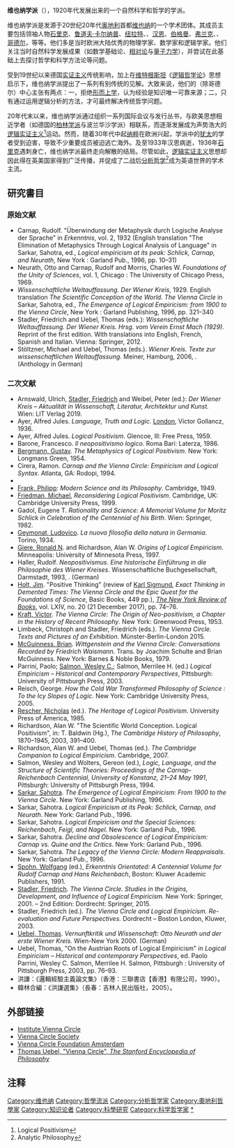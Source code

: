 '''维也纳学派'''（{{lang-de|Wiener Kreis}}），1920年代发展出来的一个自然科学和哲学的学派。

维也纳学派是发源于20世纪20年代[[奥地利|奥地利]]首都[[维也纳|维也纳]]的一个学术团体。其成员主要包括领袖人物[[石里克|石里克]]、[[鲁道夫·卡尔纳普|鲁道夫·卡尔纳普]]、[[纽拉特|纽拉特]]、{{le|赫伯特·费格尔|Herbert Feigl}}、[[汉恩|汉恩]]、[[伯格曼|伯格曼]]、[[弗兰克|弗兰克]]、{{le|韦斯曼|Friedrich Waismann}}、[[哥德尔|哥德尔]]，等等。他们多是当时欧洲大陆优秀的物理学家、数学家和逻辑学家。他们关注当时自然科学发展成果（如数学基础论、[[相对论|相对论]]与[[量子力学|量子力学]]），并尝试在此基础上去探讨哲学和科学方法论等问题。

受到19世纪以来德国[[实证主义|实证主义]]传统影响，加上在[[维特根斯坦|维特根斯坦]]《[[逻辑哲学论|逻辑哲学论]]》思想启示下，维也纳学派提出了一系列有别传统的见解。大致来说，他们的（除哥德尔）中心主张有两点：一，拒绝[[形而上学|形而上学]]，认为经验是知识唯一可靠来源；二，只有通过运用逻辑分析的方法，才可最终解决传统哲学问题。

20年代末以来，维也纳学派通过组织一系列国际会议与发行丛书，与欧美思想相近学者（如德国的[[柏林学派|柏林学派]]与波兰华沙学派）相联系，而逐渐发展成为声势浩大的[[逻辑实证主义|逻辑实证主义]]<ref>Logical Positivism</ref>运动。然而，随着30年代中起[[纳粹|纳粹]]在欧洲兴起，学派中的[[犹太|犹太]]的学者受到迫害，导致不少重要成员被迫逃亡海外。及至1933年汉恩病逝，1936年[[石里克|石里克]]遇刺身亡，维也纳学派最终走向解散的结局。尽管如此，[[逻辑实证主义|逻辑实证主义]]思想却因此得在英美国家得到广泛传播，并促成了二战后[[分析哲学|分析哲学]]<ref>Analytic Philosophy</ref>成为英语世界的学术主流。

==研究書目==
===原始文献===
{{refbegin}}
* Carnap, Rudolf. "Überwindung der Metaphysik durch Logische Analyse der Sprache" in ''Erkenntnis'', vol. 2, 1932 (English translation "The Elimination of Metaphysics Through Logical Analysis of Language" in Sarkar, Sahotra, ed., ''Logical empiricism at its peak: Schlick, Carnap, and Neurath'', New York : Garland Pub., 1996, pp. 10–31)
* Neurath, Otto and Carnap, Rudolf and Morris, Charles W. ''Foundations of the Unity of Sciences'', vol. 1, Chicago : The University of Chicago Press, 1969.
* ''Wissenschaftliche Weltauffassung. Der Wiener Kreis'', 1929. English translation ''The Scientific Conception of the World. The Vienna Circle'' in Sarkar, Sahotra, ed., ''The Emergence of Logical Empiricism: from 1900 to the Vienna Circle'', New York : Garland Publishing, 1996, pp. 321–340
* Stadler, Friedrich and Uebel, Thomas (eds.): ''Wissenschaftliche Weltauffassung. Der Wiener Kreis. Hrsg. vom Verein Ernst Mach (1929).'' Reprint of the first edition. With translations into English, French, Spanish and Italian. Vienna: Springer, 2012.
* Stöltzner, Michael and Uebel, Thomas (eds.). ''Wiener Kreis. Texte zur wissenschaftlichen Weltauffassung''. Meiner, Hamburg, 2006, {{ISBN|3-7873-1811-9}}. (Anthology in German)
{{refend}}

===二次文献===
{{refbegin}}
* Arnswald, Ulrich, [[Friedrich_Stadler|Stadler, Friedrich]] and Weibel, Peter (ed.): ''Der Wiener Kreis – Aktualität in Wissenschaft, Literatur, Architektur und Kunst.'' Wien: LIT Verlag 2019. {{ISBN| 978-3-643-50937-6}}
* Ayer, Alfred Jules. ''Language, Truth and Logic.'' [[London|London]], Victor Gollancz, 1936.
* Ayer, Alfred Jules. ''Logical Positivism''. Glencoe, Ill: Free Press, 1959.
* Barone, Francesco. ''Il neopositivismo logico''. Roma Bari: Laterza, 1986.
* [[Gustav_Bergmann|Bergmann, Gustav]]. ''The Metaphysics of Logical Positivism''. New York: Longmans Green, 1954.
* Cirera, Ramon. ''Carnap and the Vienna Circle: Empiricism and Logical Syntax''. Atlanta, GA: Rodopi, 1994.
* {{cite book | editor=Damböck, Christian | title=Der Wiener Kreis – Ausgewählte Texte | location=Stuttgart | publisher=Reclam | year=2013 | author=Damböck, Christian | contribution=Nachwort | pages=227–244 | contribution-url=https://homepage.univie.ac.at/christian.damboeck/texte/Der_Wiener_Kreis-Nachwort.pdf | language=de | access-date=2021-03-21 | archive-date=2020-11-25 | archive-url=https://web.archive.org/web/20201125144713/https://homepage.univie.ac.at/christian.damboeck/texte/Der_Wiener_Kreis-Nachwort.pdf | dead-url=no }}
* [[Philipp_Frank|Frank, Philipp]]: ''Modern Science and its Philosophy''. Cambridge, 1949.
* [[Michael_Friedman_(philosopher)|Friedman, Michael]], ''Reconsidering Logical Positivism''. Cambridge, UK: Cambridge University Press, 1999.
* Gadol, Eugene T. ''Rationality and Science: A Memorial Volume for Moritz Schlick in Celebration of the Centennial of his Birth''. Wien: Springer, 1982.
* [[Ludovico_Geymonat|Geymonat, Ludovico]]. ''La nuova filosofia della natura in Germania''. Torino, 1934.
* [[Ronald_Giere|Giere, Ronald N]]. and Richardson, Alan W. ''Origins of Logical Empiricism''. Minneapolis: University of Minnesota Press, 1997.
* Haller, Rudolf. ''Neopositivismus. Eine historische Einführung in die Philosophie des Wiener Kreises''. Wissenschaftliche Buchgesellschaft, Darmstadt, 1993, {{ISBN|3-534-06677-4}}. (German)
* [[Jim_Holt_(philosopher)|Holt, Jim]]. "Positive Thinking" (review of [[Karl_Sigmund|Karl Sigmund]], ''Exact Thinking in Demented Times: The Vienna Circle and the Epic Quest for the Foundations of Science'', Basic Books, 449 pp.), ''[[The_New_York_Review_of_Books|The New York Review of Books]]'', vol. LXIV, no. 20 (21 December 2017), pp. 74–76.
* [[Victor_Kraft|Kraft, Victor]]. ''The Vienna Circle: The Origin of Neo-positivism, a Chapter in the History of Recent Philosophy''. New York: Greenwood Press, 1953.
* Limbeck, Christoph and Stadler, Friedrich (eds.). ''The Vienna Circle. Texts and Pictures of an Exhibition.'' Münster-Berlin-London 2015. {{ISBN|978-3-643-90649-6}} 
* [[Brian_McGuinness|McGuinness, Brian]]. ''Wittgenstein and the Vienna Circle: Conversations Recorded by Friedrich Waismann''. Trans. by Joachim Schulte and Brian McGuinness. New York: Barnes & Noble Books, 1979.
* Parrini, Paolo; [[Wesley_C._Salmon|Salmon, Wesley C.]]; Salmon, Merrilee H. (ed.) ''Logical Empiricism – Historical and Contemporary Perspectives'', Pittsburgh: University of Pittsburgh Press, 2003.
* Reisch, George. ''How the Cold War Transformed Philosophy of Science : To the Icy Slopes of Logic''. New York: Cambridge University Press, 2005.
* [[Nicholas_Rescher|Rescher, Nicholas]] (ed.). ''The Heritage of Logical Positivism''. University Press of America, 1985.
* Richardson, Alan W. "The Scientific World Conception. Logical Positivism", in: T. Baldwin (Hg.), ''The Cambridge History of Philosophy'', 1870–1945, 2003, 391–400.
* Richardson, Alan W. and Uebel, Thomas (ed.). ''The Cambridge Companion to Logical Empiricism''. Cambridge, 2007.
* Salmon, Wesley and Wolters, Gereon (ed.), ''Logic, Language, and the Structure of Scientific Theories: Proceedings of the Carnap-Reichenbach Centennial, University of Konstanz, 21–24 May 1991'', Pittsburgh: University of Pittsburgh Press, 1994.
* [[Sahotra_Sarkar|Sarkar, Sahotra]]. ''The Emergence of Logical Empiricism: From 1900 to the Vienna Circle''. New York: Garland Publishing, 1996.
* Sarkar, Sahotra. ''Logical Empiricism at its Peak: Schlick, Carnap, and Neurath''. New York: Garland Pub., 1996.
* Sarkar, Sahotra. ''Logical Empiricism and the Special Sciences: Reichenbach, Feigl, and Nagel''. New York: Garland Pub., 1996.
* Sarkar, Sahotra. ''Decline and Obsolescence of Logical Empiricism: Carnap vs. Quine and the Critics''. New York: Garland Pub., 1996.
* Sarkar, Sahotra. ''The Legacy of the Vienna Circle: Modern Reappraisals''. New York: Garland Pub., 1996.
* [[Wolfgang_Spohn|Spohn, Wolfgang]] (ed.), ''Erkenntnis Orientated: A Centennial Volume for Rudolf Carnap and Hans Reichenbach'', Boston: Kluwer Academic Publishers, 1991.
* [[Friedrich_Stadler|Stadler, Friedrich]]. ''The Vienna Circle. Studies in the Origins, Development, and Influence of Logical Empiricism.'' New York: Springer, 2001. – 2nd Edition: Dordrecht: Springer, 2015.
* Stadler, Friedrich (ed.). ''The Vienna Circle and Logical Empiricism. Re-evaluation and Future Perspectives.'' Dordrecht – Boston London, Kluwer, 2003.
* [[Thomas_Uebel|Uebel, Thomas]]. ''Vernunftkritik und Wissenschaft: Otto Neurath und der erste Wiener Kreis.'' Wien-New York 2000. (German)
* Uebel, Thomas, "On the Austrian Roots of Logical Empiricism" in ''Logical Empiricism – Historical and contemporary Perspectives'', ed. Paolo Parrini, Wesley C. Salmon, Merrilee H. Salmon, Pittsburgh : University of Pittsburgh Press, 2003, pp. 76–93.
*洪謙：《邏輯經驗主義論文集》（香港：三聯書店【香港】有限公司，1990）。
*韓林合編：《洪謙選集》（長春：吉林人民出版社，2005）。
{{refend}}

== 外部链接 ==
{{Commons category|Vienna Circle (philosophy)}}
{{Wikiquote}}
* [https://wienerkreis.univie.ac.at/ Institute Vienna Circle] {{Wayback|url=https://wienerkreis.univie.ac.at/ |date=20210226101326 }}
* [http://www.univie.ac.at/vcs/institut/index.htm Vienna Circle Society] {{Wayback|url=http://www.univie.ac.at/vcs/institut/index.htm |date=20190820135621 }}
* [https://viennacirclefoundation.nl Vienna Circle Foundation Amsterdam] {{Wayback|url=https://viennacirclefoundation.nl/ |date=20201205111012 }}
* [https://plato.stanford.edu/archives/spr2014/entries/vienna-circle/ Thomas Uebel, "Vienna Circle", ''The Stanford Encyclopedia of Philosophy''] {{Wayback|url=https://plato.stanford.edu/archives/spr2014/entries/vienna-circle/ |date=20210413165144 }}

==注释==
<div class="references-small">
<references />
</div>

{{知识论}}
{{科學哲學}}
{{哲学}}

{{Authority control}}
[[Category:维也纳|Category:维也纳]]
[[Category:哲學流派|Category:哲學流派]]
[[Category:分析哲学家|Category:分析哲学家]]
[[Category:奧地利哲學家|Category:奧地利哲學家]]
[[Category:知识论者|Category:知识论者]]
[[Category:科學研究|Category:科學研究]]
[[Category:科学哲学家|Category:科学哲学家]]
[[Category:维也纳学派|*]]